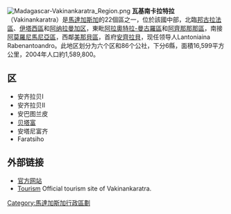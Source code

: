 [[File:Madagascar-Vakinankaratra_Region.png|thumb]]
'''瓦基南卡拉特拉'''（Vakinankaratra）是[[馬達加斯加|馬達加斯加]]的22個區之一，位於該國中部，北臨[[邦古拉法區|邦古拉法區]]、[[伊塔西區|伊塔西區]]和[[阿纳拉曼加区|阿纳拉曼加区]]，東毗[[阿拉奧特拉-曼古羅區|阿拉奧特拉-曼古羅區]]和[[阿齊那那那區|阿齊那那那區]]，南接[[阿莫羅尼馬尼亞區|阿莫羅尼馬尼亞區]]，西鄰[[美那貝區|美那貝區]]，首府[[安齊拉貝|安齊拉貝]]，现任领导人Lantoniaina Rabenantoandro。此地区划分为六个区和86个公社，下分6縣，面積16,599平方公里，2004年人口約1,589,800。

==区==
*安齐拉贝I
*安齐拉贝II
*安巴图兰皮
*[[贝塔富|贝塔富]]
*安塔尼富齐
*Faratsiho

==外部链接==
* [https://web.archive.org/web/20060702132217/http://www.region-vakinankaratra.mg/ 官方网站]
* [http://www.antsirabe-tourisme.com/presentation.php Tourism] {{Wayback|url=http://www.antsirabe-tourisme.com/presentation.php |date=20210410094939 }} Official tourism site of Vakinankaratra.

{{馬達加斯加行政區劃}}
{{Madagascar-stub}}

{{coord|19.868|S|47.034|E|region:MG_type:adm1st|display=title}}

[[Category:馬達加斯加行政區劃|Category:馬達加斯加行政區劃]]